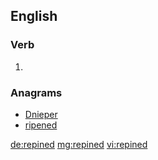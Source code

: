 ==English==

===Verb===
{{head|en}}

# {{en-past of|repine}}

===Anagrams===
* [[Dnieper#English|Dnieper]]
* [[ripened#English|ripened]]

[[de:repined]]
[[mg:repined]]
[[vi:repined]]